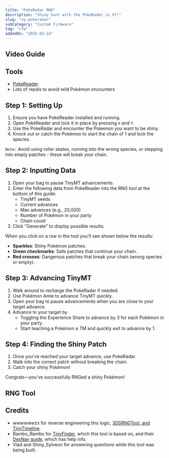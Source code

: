 ```yaml
---
title: "PokeRadar RNG"
description: "Shiny hunt with the PokeRadar in XY!"
slug: "xy-pokeradar"
subCategory: "Custom Firmware"
tag: "cfw"
addedOn: "2025-03-24"
---
```


## Video Guide

<YouTubeVideo src="https://www.youtube.com/embed/5Pkw195YiLQ" />

## Tools

- [PokeReader](/install-pokereader)
- Lots of repels to avoid wild Pokémon encounters

## Step 1: Setting Up

1. Ensure you have PokeReader installed and running.
2. Open PokéReader and lock it in place by pressing `X` and `Y`.
3. Use the PokeRadar and encounter the Pokemon you want to be shiny.
4. Knock out or catch the Pokémon to start the chain of 1 and lock the species.

`Note:` Avoid using roller skates, running into the wrong species, or stepping into empty patches - these will break your chain.

## Step 2: Inputting Data

1. Open your bag to pause TinyMT advancements.
2. Enter the following data from PokeReader into the RNG tool at the bottom of this guide:
   - TinyMT seeds
   - Current advances
   - Max advances (e.g., 20,000)
   - Number of Pokémon in your party
   - Chain count
3. Click "Generate" to display possible results.

When you click on a row in the tool you'll see shown below the results:

- **Sparkles**: Shiny Pokémon patches.
- **Green checkmarks**: Safe patches that continue your chain.
- **Red crosses**: Dangerous patches that break your chain (wrong species or empty).

## Step 3: Advancing TinyMT

1. Walk around to recharge the PokéRadar if needed.
2. Use Pokémon Amie to advance TinyMT quickly.
3. Open your bag to pause advancements when you are close to your target advance.
4. Advance to your target by
   - Toggling the Experience Share to advance by 3 for each Pokémon in your party.
   - Start teaching a Pokémon a TM and quickly exit to advance by 1.

## Step 4: Finding the Shiny Patch

1. Once you've reached your target advance, use PokeRadar.
2. Walk into the correct patch without breaking the chain.
3. Catch your shiny Pokémon!

Congrats—you've successfully RNGed a shiny Pokémon!

## RNG Tool

<XyPokeRadar />

## Credits

- wwwwwwzx for reverse engineering this logic, [3DSRNGTool, and TinyTimeline](https://github.com/wwwwwwzx/3DSRNGTool).
- Bambo_Rambo for [TinyFinder](https://github.com/Bambo-Rambo/TinyFinder), which this tool is based on, and their [DexNav guide](https://github.com/Bambo-Rambo/RNG-Guides/blob/main/DexNavRNG.md), which has help info.
- Vlad and Shiny_Sylveon for answering questions while this tool was being built.
